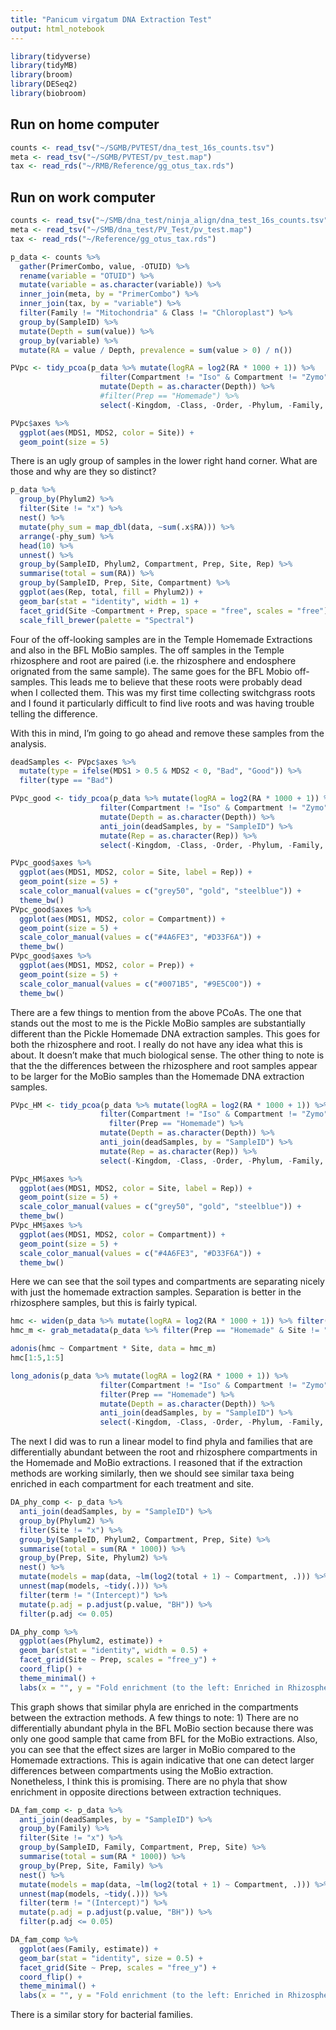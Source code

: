 ```yaml
---
title: "Panicum virgatum DNA Extraction Test"
output: html_notebook
---
```


```r
library(tidyverse)
library(tidyMB)
library(broom)
library(DESeq2)
library(biobroom)
```

## Run on home computer
```r
counts <- read_tsv("~/SGMB/PVTEST/dna_test_16s_counts.tsv")
meta <- read_tsv("~/SGMB/PVTEST/pv_test.map")
tax <- read_rds("~/RMB/Reference/gg_otus_tax.rds")
```

## Run on work computer
```r
counts <- read_tsv("~/SMB/dna_test/ninja_align/dna_test_16s_counts.tsv")
meta <- read_tsv("~/SMB/dna_test/PV_Test/pv_test.map")
tax <- read_rds("~/Reference/gg_otus_tax.rds")
```


```r
p_data <- counts %>% 
  gather(PrimerCombo, value, -OTUID) %>% 
  rename(variable = "OTUID") %>% 
  mutate(variable = as.character(variable)) %>% 
  inner_join(meta, by = "PrimerCombo") %>% 
  inner_join(tax, by = "variable") %>% 
  filter(Family != "Mitochondria" & Class != "Chloroplast") %>% 
  group_by(SampleID) %>% 
  mutate(Depth = sum(value)) %>% 
  group_by(variable) %>% 
  mutate(RA = value / Depth, prevalence = sum(value > 0) / n())
```


```r
PVpc <- tidy_pcoa(p_data %>% mutate(logRA = log2(RA * 1000 + 1)) %>% 
                    filter(Compartment != "Iso" & Compartment != "Zymo") %>% 
                    mutate(Depth = as.character(Depth)) %>% 
                    #filter(Prep == "Homemade") %>% 
                    select(-Kingdom, -Class, -Order, -Phylum, -Family, -Genus, -Species, -Phylum2), value = "logRA")

PVpc$axes %>% 
  ggplot(aes(MDS1, MDS2, color = Site)) +
  geom_point(size = 5)
```
There is an ugly group of samples in the lower right hand corner. What are those and why are they so distinct?


```r
p_data %>% 
  group_by(Phylum2) %>%
  filter(Site != "x") %>% 
  nest() %>% 
  mutate(phy_sum = map_dbl(data, ~sum(.x$RA))) %>% 
  arrange(-phy_sum) %>% 
  head(10) %>% 
  unnest() %>% 
  group_by(SampleID, Phylum2, Compartment, Prep, Site, Rep) %>% 
  summarise(total = sum(RA)) %>% 
  group_by(SampleID, Prep, Site, Compartment) %>%
  ggplot(aes(Rep, total, fill = Phylum2)) +
  geom_bar(stat = "identity", width = 1) +
  facet_grid(Site ~Compartment + Prep, space = "free", scales = "free") +
  scale_fill_brewer(palette = "Spectral")
```

Four of the off-looking samples are in the Temple Homemade Extractions and also in the BFL MoBio samples. The off samples in the Temple rhizosphere and root are paired (i.e. the rhizosphere and endosphere orignated from the same sample). The same goes for the BFL Mobio off-samples. This leads me to believe that these roots were probably dead when I collected them. This was my first time collecting switchgrass roots and I found it particularly difficult to find live roots and was having trouble telling the difference.

With this in mind, I'm going to go ahead and remove these samples from the analysis.

```r
deadSamples <- PVpc$axes %>% 
  mutate(type = ifelse(MDS1 > 0.5 & MDS2 < 0, "Bad", "Good")) %>% 
  filter(type == "Bad")

PVpc_good <- tidy_pcoa(p_data %>% mutate(logRA = log2(RA * 1000 + 1)) %>% 
                    filter(Compartment != "Iso" & Compartment != "Zymo") %>% 
                    mutate(Depth = as.character(Depth)) %>% 
                    anti_join(deadSamples, by = "SampleID") %>% 
                    mutate(Rep = as.character(Rep)) %>% 
                    select(-Kingdom, -Class, -Order, -Phylum, -Family, -Genus, -Species, -Phylum2), value = "logRA")

PVpc_good$axes %>% 
  ggplot(aes(MDS1, MDS2, color = Site, label = Rep)) +
  geom_point(size = 5) +
  scale_color_manual(values = c("grey50", "gold", "steelblue")) +
  theme_bw()
PVpc_good$axes %>% 
  ggplot(aes(MDS1, MDS2, color = Compartment)) +
  geom_point(size = 5) +
  scale_color_manual(values = c("#4A6FE3", "#D33F6A")) +
  theme_bw()
PVpc_good$axes %>% 
  ggplot(aes(MDS1, MDS2, color = Prep)) +
  geom_point(size = 5) +
  scale_color_manual(values = c("#0071B5", "#9E5C00")) +
  theme_bw()
```


There are a few things to mention from the above PCoAs. The one that stands out the most to me is the Pickle MoBio samples are substantially different than the Pickle Homemade DNA extraction samples. This goes for both the rhizosphere and root. I really do not have any idea what this is about. It doesn't make that much biological sense. The other thing to note is that the the differences between the rhizosphere and root samples appear to be  larger for the MoBio samples than the Homemade DNA extraction samples.

```r
PVpc_HM <- tidy_pcoa(p_data %>% mutate(logRA = log2(RA * 1000 + 1)) %>% 
                    filter(Compartment != "Iso" & Compartment != "Zymo") %>% 
                      filter(Prep == "Homemade") %>% 
                    mutate(Depth = as.character(Depth)) %>% 
                    anti_join(deadSamples, by = "SampleID") %>% 
                    mutate(Rep = as.character(Rep)) %>% 
                    select(-Kingdom, -Class, -Order, -Phylum, -Family, -Genus, -Species, -Phylum2), value = "logRA")

PVpc_HM$axes %>% 
  ggplot(aes(MDS1, MDS2, color = Site, label = Rep)) +
  geom_point(size = 5) +
  scale_color_manual(values = c("grey50", "gold", "steelblue")) +
  theme_bw()
PVpc_HM$axes %>% 
  ggplot(aes(MDS1, MDS2, color = Compartment)) +
  geom_point(size = 5) +
  scale_color_manual(values = c("#4A6FE3", "#D33F6A")) +
  theme_bw()

```
Here we can see that the soil types and compartments are separating nicely with just the homemade extraction samples. Separation is better in the rhizosphere samples, but this is fairly typical.

```r
hmc <- widen(p_data %>% mutate(logRA = log2(RA * 1000 + 1)) %>% filter(Prep == "Homemade" & Site != "x"), value = "logRA", return_df = T)
hmc_m <- grab_metadata(p_data %>% filter(Prep == "Homemade" & Site != "x") %>% select(Compartment, SampleID, Prep, Site), return_df = T)

adonis(hmc ~ Compartment * Site, data = hmc_m)
hmc[1:5,1:5]

long_adonis(p_data %>% mutate(logRA = log2(RA * 1000 + 1)) %>% 
                    filter(Compartment != "Iso" & Compartment != "Zymo") %>% 
                    filter(Prep == "Homemade") %>% 
                    mutate(Depth = as.character(Depth)) %>% 
                    anti_join(deadSamples, by = "SampleID") %>% 
                    select(-Kingdom, -Class, -Order, -Phylum, -Family, -Genus, -Species, -Phylum2), value = "logRA", formula = "Site + Compartment")
```



The next I did was to run a linear model to find phyla and families that are differentially abundant between the root and rhizosphere compartments in the Homemade and MoBio extractions. I reasoned that if the extraction methods are working similarly, then we should see similar taxa being enriched in each compartment for each treatment and site. 


```r
DA_phy_comp <- p_data %>% 
  anti_join(deadSamples, by = "SampleID") %>% 
  group_by(Phylum2) %>%
  filter(Site != "x") %>% 
  group_by(SampleID, Phylum2, Compartment, Prep, Site) %>% 
  summarise(total = sum(RA * 1000)) %>% 
  group_by(Prep, Site, Phylum2) %>%
  nest() %>% 
  mutate(models = map(data, ~lm(log2(total + 1) ~ Compartment, .))) %>% 
  unnest(map(models, ~tidy(.))) %>% 
  filter(term != "(Intercept)") %>% 
  mutate(p.adj = p.adjust(p.value, "BH")) %>% 
  filter(p.adj <= 0.05) 

DA_phy_comp %>% 
  ggplot(aes(Phylum2, estimate)) +
  geom_bar(stat = "identity", width = 0.5) +
  facet_grid(Site ~ Prep, scales = "free_y") +
  coord_flip() +
  theme_minimal() +
  labs(x = "", y = "Fold enrichment (to the left: Enriched in Rhizosphere; to the right: Enriched in Root")
```
This graph shows that similar phyla are enriched in the compartments between the extraction methods. A few things to note: 1) There are no differentially abundant phyla in the BFL MoBio section because there was only one good sample that came from BFL for the MoBio extractions. Also, you can see that the effect sizes are larger in MoBio compared to the Homemade extractions. This is again indicative that one can detect larger differences between compartments using the MoBio extraction. Nonetheless, I think this is promising. There are no phyla that show enrichment in opposite directions between extraction techniques.


```r
DA_fam_comp <- p_data %>% 
  anti_join(deadSamples, by = "SampleID") %>% 
  group_by(Family) %>%
  filter(Site != "x") %>% 
  group_by(SampleID, Family, Compartment, Prep, Site) %>% 
  summarise(total = sum(RA * 1000)) %>% 
  group_by(Prep, Site, Family) %>%
  nest() %>% 
  mutate(models = map(data, ~lm(log2(total + 1) ~ Compartment, .))) %>% 
  unnest(map(models, ~tidy(.))) %>% 
  filter(term != "(Intercept)") %>% 
  mutate(p.adj = p.adjust(p.value, "BH")) %>% 
  filter(p.adj <= 0.05) 

DA_fam_comp %>% 
  ggplot(aes(Family, estimate)) +
  geom_bar(stat = "identity", size = 0.5) +
  facet_grid(Site ~ Prep, scales = "free_y") +
  coord_flip() +
  theme_minimal() +
  labs(x = "", y = "Fold enrichment (to the left: Enriched in Rhizosphere; to the right: Enriched in Root")
```

There is a similar story for bacterial families.



